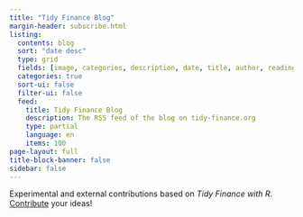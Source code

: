```yaml
---
title: "Tidy Finance Blog"
margin-header: subscribe.html
listing:
  contents: blog
  sort: "date desc"
  type: grid
  fields: [image, categories, description, date, title, author, reading-time]
  categories: true
  sort-ui: false
  filter-ui: false
  feed: 
    title: Tidy Finance Blog 
    description: The RSS feed of the blog on tidy-finance.org
    type: partial
    language: en
    items: 100
page-layout: full
title-block-banner: false
sidebar: false
---
```


Experimental and external contributions based on *Tidy Finance with R*. [Contribute](contribute.qmd) your ideas!